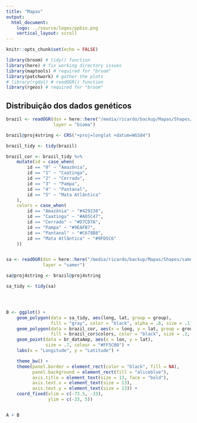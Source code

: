 ```yaml
---
title: "Mapas"
output: 
  html_document:
    logo: ../source/logos/ppbio.png
    vertical_layout: scroll
---
```


```r

knitr::opts_chunk$set(echo = FALSE)

library(broom) # tidy() function
library(here) # fix working directory issues
library(maptools) # required for "broom"
library(patchwork) # gather the plots
# library(rgdal) # readOGR() function
library(rgeos) # required for "broom"

```

## Distribuição dos dados genéticos


```r

brazil <- readOGR(dsn = here::here("/media/ricardo/backup/Mapas/Shapes/Biomas"),
				  layer = "bioma")

brazil@proj4string <- CRS("+proj=longlat +datum=WGS84")

brazil_tidy <- tidy(brazil)

brazil_cor <- brazil_tidy %>%
	mutate(id = case_when(
		id == "0" ~ "Amazônia",
		id == "1" ~ "Caatinga",
		id == "2" ~ "Cerrado",
		id == "3" ~ "Pampa",
		id == "4" ~ "Pantanal",
		id == "5" ~ "Mata Atlântica"
	),
	colors = case_when(
		id == "Amazônia" ~ "#429238",
		id == "Caatinga" ~ "#A05C47",
		id == "Cerrado" ~ "#D7CD7A",
		id == "Pampa" ~ "#9EAFB7",
		id == "Pantanal" ~ "#C678B8",
		id == "Mata Atlântica" ~ "#9FD5C6"
	))


sa <- readOGR(dsn = here::here("/media/ricardo/backup/Mapas/Shapes/samerica"),
			  layer = "samer")

sa@proj4string <- brazil@proj4string

sa_tidy <- tidy(sa)




B <- ggplot() +
	geom_polygon(data = sa_tidy, aes(long, lat, group = group),
				 fill = "gray", color = "black", alpha = .6, size = .1) +
	geom_polygon(data = brazil_cor, aes(x = long, y = lat, group = group),
				 fill = brazil_cor$colors, color = "black", size = .2, alpha = .7) +
	geom_point(data = br_dataAmp, aes(x = lon, y = lat),
			   size = .7, colour = "#FF5C00") +
	labs(x = "Longitude", y = "Latitude") +

	theme_bw() +
	theme(panel.border = element_rect(color = "black", fill = NA),
		  panel.background = element_rect(fill = "aliceblue"),
		  axis.title = element_text(size = 13, face = "bold"),
		  axis.text.x = element_text(size = 13),
		  axis.text.y = element_text(size = 13)) +
	coord_fixed(xlim = c(-73.5, -33),
				ylim = c(-33, 5))


A + B
```


